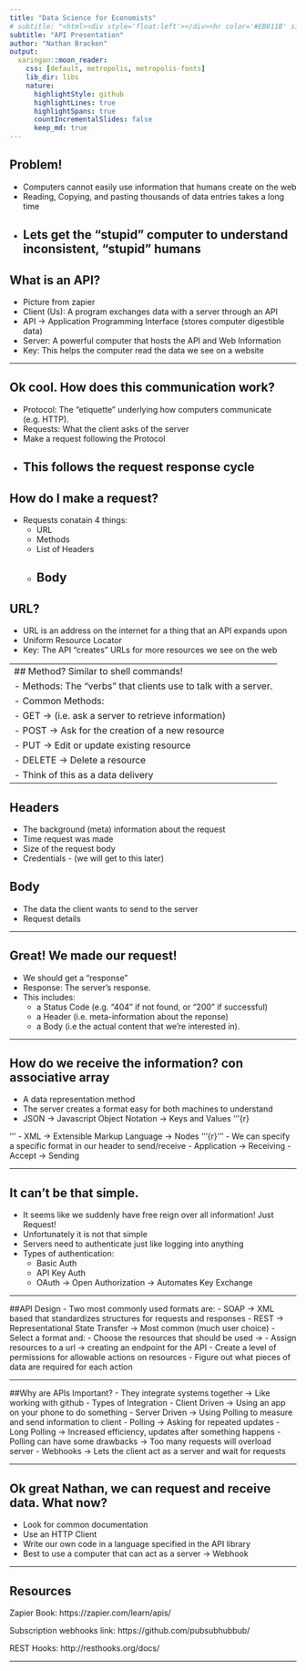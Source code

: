 ```yaml
---
title: "Data Science for Economists"
# subtitle: "<html><div style='float:left'></div><hr color='#EB811B' size=1px width=796px></html>"
subtitle: "API Presentation"
author: "Nathan Bracken"
output:
  xaringan::moon_reader:
    css: [default, metropolis, metropolis-fonts] 
    lib_dir: libs
    nature:
      highlightStyle: github
      highlightLines: true 
      highlightSpans: true
      countIncrementalSlides: false
      keep_md: true
---
```

## Problem!
  - Computers cannot easily use information that humans create on the web
  - Reading, Copying, and pasting thousands of data entries takes a long time
  - Lets get the "stupid" computer to understand inconsistent, "stupid" humans
---

## What is an API?
  - Picture from zapier
  - Client (Us): A program exchanges data with a server through an API 
  - API -> Application Programming Interface (stores computer digestible data)
  - Server: A powerful computer that hosts the API and Web Information
  - Key: This helps the computer read the data we see on a website
   
---

## Ok cool. How does this communication work?
  - Protocol: The "etiquette" underlying how computers communicate (e.g. HTTP).
  - Requests: What the client asks of the server
  - Make a request following the Protocol
  - This follows the request response cycle
---

## How do I make a request?
 - Requests conatain 4 things: 
    - URL 
    - Methods
    - List of Headers 
    - Body
---

## URL?
 - URL is an address on the internet for a thing that an API expands upon
  - Uniform Resource Locator
  - Key: The API "creates" URLs for more resources we see on the web

---
## Method? Similar to shell commands!
 - Methods: The "verbs" that clients use to talk with a server. 
  - Common Methods:
    - GET -> (i.e. ask a server to retrieve information) 
    - POST -> Ask for the creation of a new resource
    - PUT -> Edit or update existing resource
    - DELETE -> Delete a resource
 - Think of this as a data delivery
---

## Headers
  - The background (meta) information about the request
  - Time request was made
  - Size of the request body
  - Credentials - (we will get to this later)
  
## Body
  - The data the client wants to send to the server
  - Request details

---

## Great! We made our request!
  - We should get a "response"
  - Response: The server's response. 
  - This includes: 
    - a Status Code (e.g. "404" if not found, or "200" if successful)
    - a Header (i.e. meta-information about the reponse)
    - a Body (i.e the actual content that we're interested in).

---

## How do we receive the information? con associative array
  - A data representation method
  - The server creates a format easy for both machines to understand
  - JSON -> Javascript Object Notation -> Keys and Values
  '''{r}
  
  '''
  - XML -> Extensible Markup Language -> Nodes
  '''{r}
  '''
  - We can specify a specific format in our header to send/receive
    - Application -> Receiving
    - Accept -> Sending
    
---

## It can't be that simple.
  - It seems like we suddenly have free reign over all information! Just Request!
  - Unfortunately it is not that simple
  - Servers need to authenticate just like logging into anything
  - Types of authentication: 
    - Basic Auth
    - API Key Auth
    - OAuth -> Open Authorization -> Automates Key Exchange
    
---

##API Design
  - Two most commonly used formats are: 
    - SOAP -> XML based that standardizes structures for requests and responses
    - REST -> Representational State Transfer -> Most common (much user choice)
  -Select a format and: 
    - Choose the resources that should be used ->
    - Assign resources to a url -> creating an endpoint for the API
    - Create a level of permissions for allowable actions on resources
    - Figure out what pieces of data are required for each action
    
---

##Why are APIs Important? 
  - They integrate systems together -> Like working with github
  - Types of Integration
    - Client Driven -> Using an app on your phone to do something
    - Server Driven -> Using Polling to measure and send information to client
      - Polling -> Asking for repeated updates
      - Long Polling -> Increased efficiency, updates after something happens
    - Polling can have some drawbacks -> Too many requests will overload server
    - Webhooks -> Lets the client act as a server and wait for requests
    
---

## Ok great Nathan, we can request and receive data. What now? 
  - Look for common documentation
  - Use an HTTP Client
  - Write our own code in a language specified in the API library
  - Best to use a computer that can act as a server -> Webhook
  
---

## Resources

Zapier Book:
https://zapier.com/learn/apis/

Subscription webhooks link:
https://github.com/pubsubhubbub/

REST Hooks:
http://resthooks.org/docs/

---